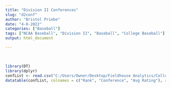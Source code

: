 ```yaml
---
title: "Division II Conferences"
slug: "d2conf"
author: "Bristol Priebe"
date: "4-8-2022"
categories: ["Baseball"]
tags: ["NCAA Baseball", "Division II", "Baseball", "College Baseball"]
output: html_document

---
```


\  
\  

```r
library(DT)
library(dplyr)
confList <- read.csv("C:/Users/Owner/Desktop/Fieldhouse Analytics/College Baseball/2022 CUrrent Average Rating By Conference - D-II.csv")
datatable(confList, colnames = c("Rank", "Conference", "Avg Rating"), rownames = FALSE, class = "cell-border stripe", width = '400px', options = list(columnDefs = list(list(className = "dt-center", targets = c(0,2))), pageLength = 31)) %>% formatRound("AvgRating", digits = 2)

```


